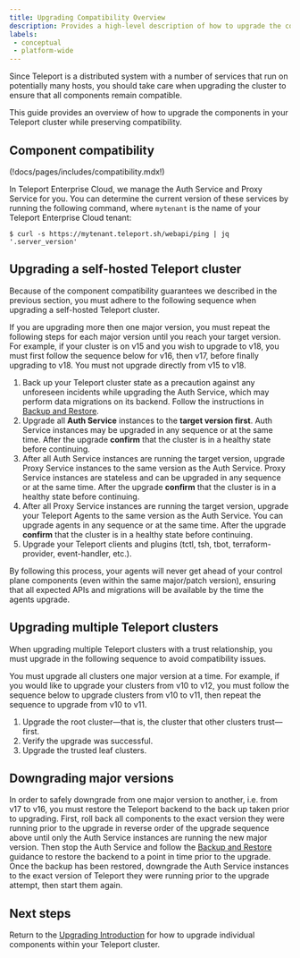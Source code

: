 ```yaml
---
title: Upgrading Compatibility Overview
description: Provides a high-level description of how to upgrade the components in your Teleport cluster. Read this guide before following upgrade instructions for your environment.
labels:
 - conceptual
 - platform-wide
---
```


Since Teleport is a distributed system with a number of services that run on
potentially many hosts, you should take care when upgrading the cluster to
ensure that all components remain compatible.

This guide provides an overview of how to upgrade the components in your
Teleport cluster while preserving compatibility.

## Component compatibility

(!docs/pages/includes/compatibility.mdx!)

In Teleport Enterprise Cloud, we manage the Auth Service and Proxy Service for
you. You can determine the current version of these services by running the
following command, where `mytenant` is the name of your Teleport Enterprise
Cloud tenant:

```code
$ curl -s https://mytenant.teleport.sh/webapi/ping | jq '.server_version'
```

## Upgrading a self-hosted Teleport cluster

Because of the component compatibility guarantees we described in the previous
section, you must adhere to the following sequence when upgrading a self-hosted
Teleport cluster.

<Admonition type="warning">
  If you are upgrading more then one major version, you must repeat the
  following steps for each major version until you reach your target version.
  For example, if your cluster is on v15 and you wish to upgrade to v18, you
  must first follow the sequence below for v16, then v17, before finally upgrading
  to v18. You must not upgrade directly from v15 to v18.
</Admonition>

1. Back up your Teleport cluster state as a precaution against any unforeseen
   incidents while upgrading the Auth Service, which may perform data
   migrations on its backend. Follow the instructions in [Backup and
   Restore](../zero-trust-access/management/operations/backup-restore.mdx).
1. Upgrade all **Auth Service** instances to the **target version first**.
   Auth Service instances may be upgraded in any sequence or at the same time. After
   the upgrade **confirm** that the cluster is in a healthy state before continuing.
1. After all Auth Service instances are running the target version, upgrade Proxy Service instances
   to the same version as the Auth Service. Proxy Service instances are
   stateless and can be upgraded in any sequence or at the same time. After the
   upgrade **confirm** that the cluster is in a healthy state before continuing.
1. After all Proxy Service instances are running the target version, upgrade
   your Teleport Agents to the same version as the Auth Service. You can upgrade
   agents in any sequence or at the same time. After the upgrade **confirm**
   that the cluster is in a healthy state before continuing.
1. Upgrade your Teleport clients and plugins (tctl, tsh, tbot, terraform-provider, event-handler, etc.).

By following this process, your agents will never get ahead of your control
plane components (even within the same major/patch version), ensuring that all
expected APIs and migrations will be available by the time the agents upgrade.

## Upgrading multiple Teleport clusters

When upgrading multiple Teleport clusters with a trust relationship, you must
upgrade in the following sequence to avoid compatibility issues.

You must upgrade all clusters one major version at a time. For example, if you
would like to upgrade your clusters from v10 to v12, you must follow the
sequence below to upgrade clusters from v10 to v11, then repeat the sequence to
upgrade from v10 to v11.

1. Upgrade the root cluster—that is, the cluster that other clusters
   trust—first.
1. Verify the upgrade was successful.
1. Upgrade the trusted leaf clusters.

## Downgrading major versions

In order to safely downgrade from one major version to another, i.e. from v17 to v16,
you must restore the Teleport backend to the back up taken prior to upgrading. First,
roll back all components to the exact version they were running prior to the upgrade in
reverse order of the upgrade sequence above until only the Auth Service instances are running
the new major version. Then stop the Auth Service and follow the
[Backup and Restore](../zero-trust-access/management/operations/backup-restore.mdx) guidance
to restore the backend to a point in time prior to the upgrade. Once the backup has been
restored, downgrade the Auth Service instances to the exact version of Teleport
they were running prior to the upgrade attempt, then start them again.

## Next steps

Return to the [Upgrading Introduction](upgrading.mdx) for how to upgrade
individual components within your Teleport cluster.
